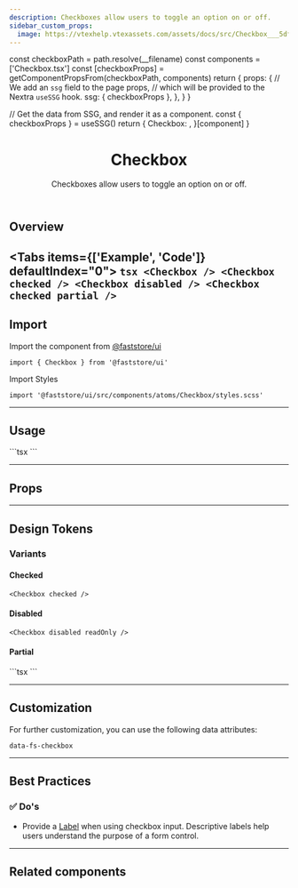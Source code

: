 ```yaml
---
description: Checkboxes allow users to toggle an option on or off.
sidebar_custom_props:
  image: https://vtexhelp.vtexassets.com/assets/docs/src/Checkbox___5dfb3d931c093ee7ebfac8bc388e68b5.png
---
```



  const checkboxPath = path.resolve(__filename)
  const components = ['Checkbox.tsx']
  const [checkboxProps] = getComponentPropsFrom(checkboxPath, components)
  return {
    props: {
      // We add an `ssg` field to the page props,
      // which will be provided to the Nextra `useSSG` hook.
      ssg: { checkboxProps },
    },
  }
}

  // Get the data from SSG, and render it as a component.
  const { checkboxProps } = useSSG()
  return {
    Checkbox: <PropsSection propsList={checkboxProps} />,
  }[component]
}

<header>

# Checkbox

Checkboxes allow users to toggle an option on or off.

</header>

## Overview

<Tabs items={['Example', 'Code']} defaultIndex="0">
  <Tab>
    <OverviewSection>
      <Checkbox />
      <Checkbox checked readOnly />
      <Checkbox disabled />
      <Checkbox checked partial readOnly />
    </OverviewSection>
  </Tab>
  <Tab>
    ```tsx
    <Checkbox />
    <Checkbox checked />
    <Checkbox disabled />
    <Checkbox checked partial />
    ```
  </Tab>
</Tabs>
---

## Import

Import the component from [@faststore/ui](/../components)

```tsx
import { Checkbox } from '@faststore/ui'
```

Import Styles

```tsx
import '@faststore/ui/src/components/atoms/Checkbox/styles.scss'
```

---

## Usage

<OverviewSection>
  <Checkbox />
</OverviewSection>
```tsx
<Checkbox />
```

---

## Props

<CheckboxPropsSection component="Checkbox" />

---

## Design Tokens

<TokenTable>
  <TokenRow token="--fs-checkbox-width" value="1.25rem" />
  <TokenRow token="--fs-checkbox-height" value="var(--fs-checkbox-width)" />
  <TokenDivider />
  <TokenRow token="--fs-checkbox-border-width" value="var(--fs-border-width)" />
  <TokenRow
    token="--fs-checkbox-border-radius"
    value="var(--fs-border-radius)"
  />
  <TokenRow
    token="--fs-checkbox-border-color"
    value="var(--fs-border-color)"
    isColor
  />
  <TokenRow
    token="--fs-checkbox-border-color-hover"
    value="var(--fs-border-color-active)"
    isColor
  />
  <TokenDivider />
  <TokenRow
    token="--fs-checkbox-transition"
    value="border var(--fs-transition-timing) var(--fs-transition-function), background-color var(--fs-transition-timing) var(--fs-transition-function), box-shadow var(--fs-transition-timing) var(--fs-transition-function)"
  />
  <TokenDivider />
  <TokenRow
    token="--fs-checkbox-bkg-color-hover"
    value="var(--fs-color-primary-bkg-light)"
    isColor
  />
  <TokenRow
    token="--fs-checkbox-shadow-hover"
    value="0 0 0 var(--fs-checkbox-border-width) var(--fs-border-color-active)"
  />
</TokenTable>

### Variants

#### Checked

<OverviewSection>
  <Checkbox checked />
</OverviewSection>

```tsx
<Checkbox checked />
```

<TokenTable>
  <TokenRow
    token="--fs-checkbox-checked-bkg-color"
    value="var(--fs-color-primary-bkg)"
    isColor
  />
  <TokenRow
    token="--fs-checkbox-checked-bkg-color-hover"
    value="var(--fs-color-primary-bkg-hover)"
    isColor
  />
  <TokenRow
    token="--fs-checkbox-checked-border-color-hover"
    value="var((--fs-border-color-hover)"
    isColor
  />
  <TokenRow
    token="--fs-checkbox-checked-shadow-hover"
    value="0 0 0 var(--fs-checkbox-border-width)
          var(--fs-checkbox-checked-border-color-hover)"
  />
</TokenTable>

#### Disabled

<OverviewSection>
  <Checkbox disabled readOnly />
</OverviewSection>

```tsx
<Checkbox disabled readOnly />
```

<TokenTable>
  <TokenRow
    token="--fs-checkbox-disabled-bkg-color"
    value="var(--fs-color-disabled-bkg)"
    isColor
  />
  <TokenRow
    token="--fs-checkbox-disabled-border-width"
    value="var(--fs-checkbox-border-width)"
  />
  <TokenRow
    token="--fs-checkbox-disabled-border-color"
    value="var(--fs-border-color-disabled)"
    isColor
  />
  <TokenRow
    token="--fs-checkbox-disabled-text-color"
    value="var(--fs-color-disabled-text)"
    isColor
  />
</TokenTable>

#### Partial

<OverviewSection>
  <Checkbox checked partial />
</OverviewSection>
```tsx
<Checkbox checked partial />
```

<TokenTable>
  <TokenRow
    token="--fs-checkbox-partial-bkg-color"
    value="var(--fs-color-body-bkg)"
    isColor
  />
  <TokenRow
    token="--fs-checkbox-partial-border-width"
    value="var(--fs-checkbox-border-width)"
  />
  <TokenRow
    token="--fs-checkbox-partial-border-color"
    value="var(--fs-color-primary-bkg)"
    isColor
  />
  <TokenRow
    token="--fs-checkbox-partial-bkg-color-hover"
    value="var(--fs-color-primary-bkg-light)"
    isColor
  />
</TokenTable>

---

## Customization

For further customization, you can use the following data attributes:

`data-fs-checkbox`

---

## Best Practices

### ✅ Do's

- Provide a [Label](/components/atoms/label) when using checkbox input. Descriptive labels help users understand the purpose of a form control.

---

## Related components

<SectionList>
  <SectionItem
    title="CheckboxField"
    description="CheckboxField wraps a Checkbox input and its corresponding Label."
    actionPath="/components/molecules/checkbox-field"
  >
    <CheckboxField label="CheckboxField" id="checkboxfield" checked readOnly />
  </SectionItem>
</SectionList>
